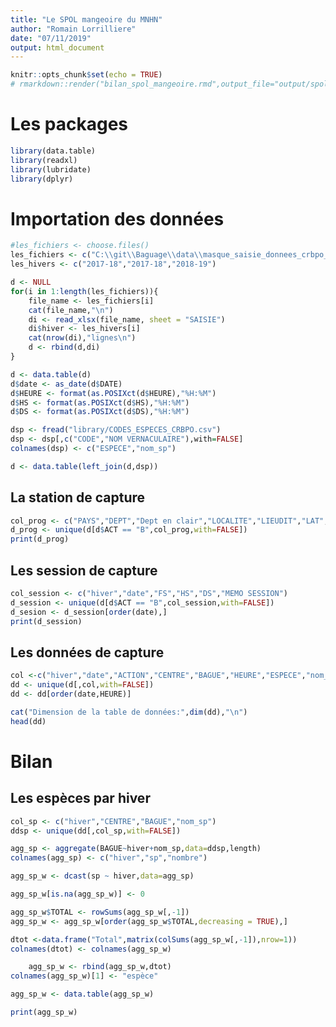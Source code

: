---
title: "Le SPOL mangeoire du MNHN"
author: "Romain Lorrilliere"
date: "07/11/2019"
output: html_document
---

```{r setup, include=FALSE}
knitr::opts_chunk$set(echo = TRUE)
# rmarkdown::render("bilan_spol_mangeoire.rmd",output_file="output/spol_mangeoire")
```
# Les packages

```{r , eval=TRUE, echo=TRUE}
library(data.table)
library(readxl)
library(lubridate)
library(dplyr)
```

# Importation des données

```{r, eval=TRUE, echo=TRUE}

#les_fichiers <- choose.files()
les_fichiers <- c("C:\\git\\Baguage\\data\\masque_saisie_donnees_crbpo_v3.118_RL_SPOL-JDP_2017.xlsx","C:\\git\\Baguage\\data\\masque_saisie_donnees_crbpo_v3.118_RL_SPOL-JDP_2018.xlsx","C:\\git\\Baguage\\data\\masque_saisie_donnees_crbpo_v3.118_RL_SPOL-JDP_2018_2019.xlsx")
les_hivers <- c("2017-18","2017-18","2018-19")

d <- NULL
for(i in 1:length(les_fichiers)){
    file_name <- les_fichiers[i]
    cat(file_name,"\n")
    di <- read_xlsx(file_name, sheet = "SAISIE")
    di$hiver <- les_hivers[i]
    cat(nrow(di),"lignes\n")
    d <- rbind(d,di)
}

d <- data.table(d)
d$date <- as_date(d$DATE)
d$HEURE <- format(as.POSIXct(d$HEURE),"%H:%M")
d$HS <- format(as.POSIXct(d$HS),"%H:%M")
d$DS <- format(as.POSIXct(d$DS),"%H:%M")

dsp <- fread("library/CODES_ESPECES_CRBPO.csv")
dsp <- dsp[,c("CODE","NOM VERNACULAIRE"),with=FALSE]
colnames(dsp) <- c("ESPECE","nom_sp")

d <- data.table(left_join(d,dsp))

```

## La station de capture

```{r, eval=TRUE, echo=TRUE}
col_prog <- c("PAYS","DEPT","Dept en clair","LOCALITE","LIEUDIT","LAT","LON","THEME SESSION","BAGUEUR")
d_prog <- unique(d[d$ACT == "B",col_prog,with=FALSE])
print(d_prog)

```

## Les session de capture

```{r, eval=TRUE, echo=TRUE}

col_session <- c("hiver","date","FS","HS","DS","MEMO SESSION")
d_session <- unique(d[d$ACT == "B",col_session,with=FALSE])
d_sesion <- d_session[order(date),]
print(d_session)


```

## Les données de capture


```{r, eval=TRUE, echo=TRUE}
col <-c("hiver","date","ACTION","CENTRE","BAGUE","HEURE","ESPECE","nom_sp","SEXE","AGE","LP","LT","MA","AD","COND REPR","CIRC REPR","MEMO","CS","CA","PC","PI","ES","MU","SG","SC")
dd <- unique(d[,col,with=FALSE])
dd <- dd[order(date,HEURE)]

cat("Dimension de la table de données:",dim(dd),"\n")
head(dd)

```



# Bilan

## Les espèces par hiver


```{r, eval=TRUE, echo=TRUE}

col_sp <- c("hiver","CENTRE","BAGUE","nom_sp")
ddsp <- unique(dd[,col_sp,with=FALSE])

agg_sp <- aggregate(BAGUE~hiver+nom_sp,data=ddsp,length)
colnames(agg_sp) <- c("hiver","sp","nombre")

agg_sp_w <- dcast(sp ~ hiver,data=agg_sp)

agg_sp_w[is.na(agg_sp_w)] <- 0

agg_sp_w$TOTAL <- rowSums(agg_sp_w[,-1])
agg_sp_w <- agg_sp_w[order(agg_sp_w$TOTAL,decreasing = TRUE),]

dtot <-data.frame("Total",matrix(colSums(agg_sp_w[,-1]),nrow=1))
colnames(dtot) <- colnames(agg_sp_w)

    agg_sp_w <- rbind(agg_sp_w,dtot)
colnames(agg_sp_w)[1] <- "espèce"

agg_sp_w <- data.table(agg_sp_w)

print(agg_sp_w)


```

